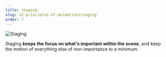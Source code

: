 ```yaml
---
title: staging
slug: 12-principles-of-animation/staging
order: 7
---
```


<SlideTemplate title="Staging">

![Staging](/gif/staging.gif)

Staging **keeps the focus on what's important within the scene**, and keep the
motion of everything else of non-importance to a minimum.

</SlideTemplate>
